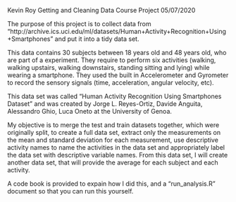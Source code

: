 Kevin Roy
Getting and Cleaning Data Course Project
05/07/2020

The purpose of this project is to collect data from "http://archive.ics.uci.edu/ml/datasets/Human+Activity+Recognition+Using+Smartphones" and put it into a tidy data set.

This data contains 30 subjects between 18 years old and 48 years old, who are part of a experiment. They require to perform six activities (walking, walking upstairs, walking downstairs, standing sitting and lying) while wearing a smartphone. They used the built in Accelerometer and Gyrometer to record the sensory signals (time, acceleration, angular velocity, etc). 

This data set was called "Human Activity Recognition Using Smartphones Dataset" and was created by Jorge L. Reyes-Ortiz, Davide Anguita, Alessandro Ghio, Luca Oneto at the University of Genoa.

My objective is to merge the test and train datasets together, which were originally split, to create a full data set, extract only the measurements on the mean and standard deviation for each measurement, use descriptive activity names to name the activities in the data set and appropriately label the data set with descriptive variable names. From this data set, I will create another data set, that will provide the average for each subject  and each activity.

A code book is provided to expain how I did this, and a "run_analysis.R" document so that you can run this yourself.